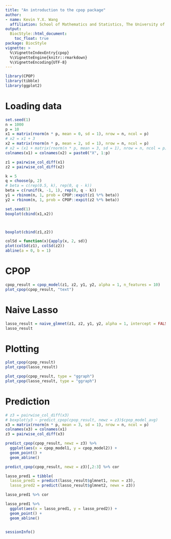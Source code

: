 ```yaml
---
title: "An introduction to the cpop package"
author:
- name: Kevin Y.X. Wang
  affiliation: School of Mathematics and Statistics, The University of Sydney, Australia
output:
  BiocStyle::html_document:
    toc_float: true
package: BiocStyle
vignette: >
  %\VignetteIndexEntry{cpop}
  %\VignetteEngine{knitr::rmarkdown}
  %\VignetteEncoding{UTF-8}
---
```



```r
library(CPOP)
library(tibble)
library(ggplot2)
```

# Loading data

```r
set.seed(1)
n = 1000
p = 10
x1 = matrix(rnorm(n * p, mean = 0, sd = 1), nrow = n, ncol = p)
# x2 = x1 + 3
x2 = matrix(rnorm(n * p, mean = 2, sd = 1), nrow = n, ncol = p)
# x2 = (x1 + matrix(rnorm(n * p, mean = 3, sd = 1), nrow = n, ncol = p))/2
colnames(x1) = colnames(x2) = paste0("X", 1:p)

z1 = pairwise_col_diff(x1)
z2 = pairwise_col_diff(x2)

k = 5
q = choose(p, 2)
# beta = c(rep(0.5, k), rep(0, q - k))
beta = c(runif(k, -1, 1), rep(0, q - k))
y1 = rbinom(n, 1, prob = CPOP::expit(z1 %*% beta))
y2 = rbinom(n, 1, prob = CPOP::expit(z2 %*% beta))

set.seed(1)
boxplot(cbind(x1,x2))



boxplot(cbind(z1,z2))

colSd = function(x){apply(x, 2, sd)}
plot(colSd(z1), colSd(z2))
abline(a = 0, b = 1)
```


# CPOP
```r
cpop_result = cpop_model(z1, z2, y1, y2, alpha = 1, n_features = 10)
plot_cpop(cpop_result, "text")
```

# Naive Lasso

```r
lasso_result = naive_glmnet(z1, z2, y1, y2, alpha = 1, intercept = FALSE)
lasso_result
```

# Plotting
```r
plot_cpop(cpop_result)
plot_cpop(lasso_result)

plot_cpop(cpop_result, type = "ggraph")
plot_cpop(lasso_result, type = "ggraph")
```

# Prediction 
```r
# z3 = pairwise_col_diff(x3)
# boxplot(y3 ~ predict_cpop(cpop_result, newz = z3)$cpop_model_avg)
x3 = matrix(rnorm(n * p, mean = 3, sd = 1), nrow = n, ncol = p)
colnames(x3) = colnames(x1)
z3 = pairwise_col_diff(x3)

predict_cpop(cpop_result, newz = z3) %>% 
  ggplot(aes(x = cpop_model1, y = cpop_model2)) +
  geom_point() +
  geom_abline() 

predict_cpop(cpop_result, newz = z3)[,2:3] %>% cor

lasso_pred1 = tibble(
  lasso_pred1 = predict(lasso_result$glmnet1, newx = z3),
  lasso_pred2 = predict(lasso_result$glmnet2, newx = z3))

lasso_pred1 %>% cor

lasso_pred1 %>% 
  ggplot(aes(x = lasso_pred1, y = lasso_pred2)) +
  geom_point() +
  geom_abline()
```


```r

```


```r
sessionInfo()
```


